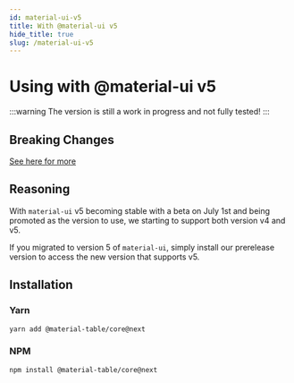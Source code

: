 ```yaml
---
id: material-ui-v5
title: With @material-ui v5
hide_title: true
slug: /material-ui-v5
---
```


# Using with @material-ui v5

:::warning
The version is still a work in progress and not fully tested!
:::

## Breaking Changes 

[See here for more](/docs/breaking-changes#material-ui-v5)

## Reasoning

With `material-ui` v5 becoming stable with a beta on July 1st and being promoted as the version to use, we starting to support both version v4 and v5.

If you migrated to version 5 of `material-ui`, simply install our prerelease version to access the new version that supports v5.

## Installation 

### Yarn

`yarn add @material-table/core@next`

### NPM

`npm install @material-table/core@next`

